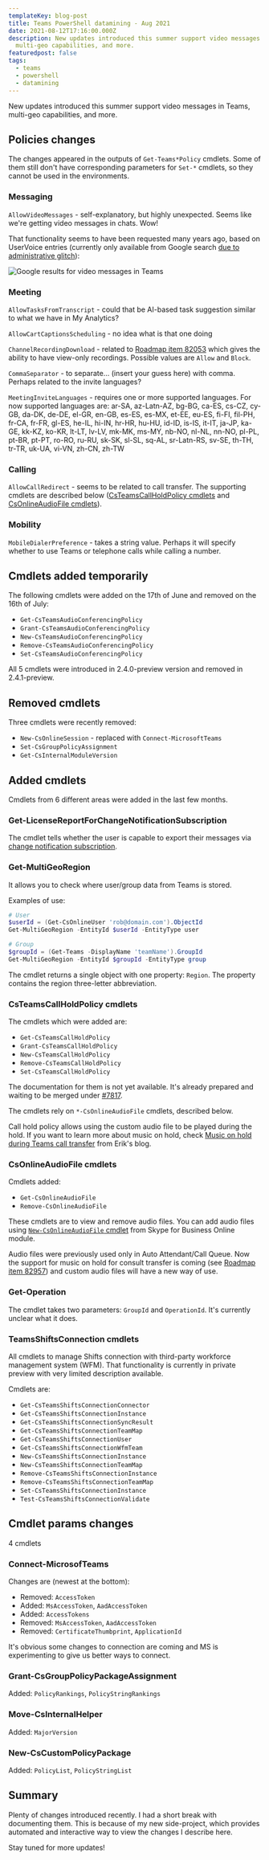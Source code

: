 ```yaml
---
templateKey: blog-post
title: Teams PowerShell datamining - Aug 2021
date: 2021-08-12T17:16:00.000Z
description: New updates introduced this summer support video messages in Teams,
  multi-geo capabilities, and more.
featuredpost: false
tags:
  - teams
  - powershell
  - datamining
---
```

New updates introduced this summer support video messages in Teams, multi-geo capabilities, and more.

## Policies changes

The changes appeared in the outputs of `Get-Teams*Policy` cmdlets. Some of them still don't have corresponding parameters for `Set-*` cmdlets, so they cannot be used in the environments.

### Messaging

`AllowVideoMessages` - self-explanatory, but highly unexpected. Seems like we're getting video messages in chats. Wow!

That functionality seems to have been requested many years ago, based on UserVoice entries (currently only available from Google search [due to administrative glitch](https://twitter.com/AndresGorzelany/status/1425184304699686912)):



![Google results for video messages in Teams](../../img/20210812-170138-scii26rlyh.png)

### Meeting

`AllowTasksFromTranscript` - could that be AI-based task suggestion similar to what we have in My Analytics?

`AllowCartCaptionsScheduling` - no idea what is that one doing

`ChannelRecordingDownload` - related to [Roadmap item 82053](https://www.microsoft.com/en-us/microsoft-365/roadmap?filters=&searchterms=82053) which gives the ability to have view-only recordings. Possible values are `Allow` and `Block`. 

`CommaSeparator` - to separate... (insert your guess here) with comma. Perhaps related to the invite languages?

`MeetingInviteLanguages` - requires one or more supported languages. For now supported languages are: ar-SA, az-Latn-AZ, bg-BG, ca-ES, cs-CZ, cy-GB, da-DK, de-DE, el-GR, en-GB, es-ES, es-MX, et-EE, eu-ES, fi-FI, fil-PH, fr-CA, fr-FR, gl-ES, he-IL, hi-IN, hr-HR, hu-HU, id-ID, is-IS, it-IT, ja-JP, ka-GE, kk-KZ, ko-KR, lt-LT, lv-LV, mk-MK, ms-MY, nb-NO, nl-NL, nn-NO, pl-PL, pt-BR, pt-PT, ro-RO, ru-RU, sk-SK, sl-SL, sq-AL, sr-Latn-RS, sv-SE, th-TH, tr-TR, uk-UA, vi-VN, zh-CN, zh-TW

### Calling

`AllowCallRedirect` - seems to be related to call transfer. The supporting cmdlets are described below ([CsTeamsCallHoldPolicy cmdlets](#CsTeamsCallHoldPolicy-cmdlets) and [CsOnlineAudioFile cmdlets](#CsOnlineAudioFile-cmdlets)).

### Mobility

`MobileDialerPreference` - takes a string value. Perhaps it will specify whether to use Teams or telephone calls while calling a number.

## Cmdlets added temporarily

The following cmdlets were added on the 17th of June and removed on the 16th of July:

* `Get-CsTeamsAudioConferencingPolicy`
* `Grant-CsTeamsAudioConferencingPolicy`
* `New-CsTeamsAudioConferencingPolicy`
* `Remove-CsTeamsAudioConferencingPolicy`
* `Set-CsTeamsAudioConferencingPolicy`

All 5 cmdlets were introduced in 2.4.0-preview version and removed in 2.4.1-preview.

## Removed cmdlets

Three cmdlets were recently removed:

* `New-CsOnlineSession` - replaced with `Connect-MicrosoftTeams`
* `Set-CsGroupPolicyAssignment`
* `Get-CsInternalModuleVersion`

## Added cmdlets

Cmdlets from 6 different areas were added in the last few months.

### Get-LicenseReportForChangeNotificationSubscription

The cmdlet tells whether the user is capable to export their messages via [change notification subscription](https://docs.microsoft.com/en-us/graph/teams-licenses).

### Get-MultiGeoRegion

It allows you to check where user/group data from Teams is stored.

Examples of use:

```powershell
# User
$userId = (Get-CsOnlineUser 'rob@domain.com').ObjectId
Get-MultiGeoRegion -EntityId $userId -EntityType user

# Group
$groupId = (Get-Teams -DisplayName 'teamName').GroupId
Get-MultiGeoRegion -EntityId $groupId -EntityType group
```

The cmdlet returns a single object with one property: `Region`. The property contains the region three-letter abbreviation. 

### CsTeamsCallHoldPolicy cmdlets

The cmdlets which were added are:

* `Get-CsTeamsCallHoldPolicy`
* `Grant-CsTeamsCallHoldPolicy`
* `New-CsTeamsCallHoldPolicy`
* `Remove-CsTeamsCallHoldPolicy`
* `Set-CsTeamsCallHoldPolicy`

The documentation for them is not yet available. It's already prepared and waiting to be merged under [\#7817](https://github.com/MicrosoftDocs/office-docs-powershell/pull/7817/).

The cmdlets rely on `*-CsOnlineAudioFile` cmdlets, described below.

Call hold policy allows using the custom audio file to be played during the hold. If you want to learn more about music on hold, check [Music on hold during Teams call transfer](https://erik365.blog/2021/07/02/music-on-hold-during-teams-call-transfer/amp/) from Erik's blog.

### CsOnlineAudioFile cmdlets

Cmdlets added:

* `Get-CsOnlineAudioFile`
* `Remove-CsOnlineAudioFile`

These cmdlets are to view and remove audio files. You can add audio files using [`New-CsOnlineAudioFile` cmdlet](https://docs.microsoft.com/en-us/powershell/module/skype/new-csonlineaudiofile?view=skype-ps) from Skype for Business Online module.

Audio files were previously used only in Auto Attendant/Call Queue. Now the support for music on hold for consult transfer is coming (see [Roadmap item 82957](https://www.microsoft.com/en-us/microsoft-365/roadmap?filters=&searchterms=82957)) and custom audio files will have a new way of use.

### Get-Operation

The cmdlet takes two parameters: `GroupId` and `OperationId`.  It's currently unclear what it does.

### TeamsShiftsConnection cmdlets

All cmdlets to manage Shifts connection with third-party workforce management system (WFM). That functionality is currently in private preview with very limited description available.

Cmdlets are:

* `Get-CsTeamsShiftsConnectionConnector`
* `Get-CsTeamsShiftsConnectionInstance`
* `Get-CsTeamsShiftsConnectionSyncResult`
* `Get-CsTeamsShiftsConnectionTeamMap`
* `Get-CsTeamsShiftsConnectionUser`
* `Get-CsTeamsShiftsConnectionWfmTeam`
* `New-CsTeamsShiftsConnectionInstance`
* `New-CsTeamsShiftsConnectionTeamMap`
* `Remove-CsTeamsShiftsConnectionInstance`
* `Remove-CsTeamsShiftsConnectionTeamMap`
* `Set-CsTeamsShiftsConnectionInstance`
* `Test-CsTeamsShiftsConnectionValidate`

## Cmdlet params changes

4 cmdlets 

### Connect-MicrosofTeams

Changes are (newest at the bottom):

* Removed: `AccessToken`
* Added: `MsAccessToken`, `AadAccessToken`
* Added: `AccessTokens`
* Removed: `MsAccessToken`, `AadAccessToken`
* Removed: `CertificateThumbprint`, `ApplicationId`

It's obvious some changes to connection are coming and MS is experimenting to give us better ways to connect.

### Grant-CsGroupPolicyPackageAssignment

Added: `PolicyRankings`, `PolicyStringRankings`

### Move-CsInternalHelper

Added: `MajorVersion`

### New-CsCustomPolicyPackage

Added: `PolicyList`, `PolicyStringList`

## Summary

Plenty of changes introduced recently. I had a short break with documenting them. This is because of my new side-project, which provides automated and interactive way to view the changes I describe here.

Stay tuned for more updates!
